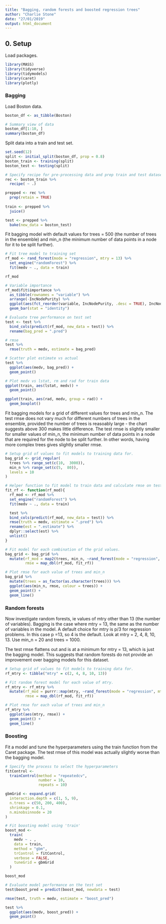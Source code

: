 ```yaml
---
title: "Bagging, random forests and boosted regression trees"
author: "Charlie Stone"
date: "27/01/2019"
output: html_document
---
```


## 0. Setup

Load packages.

```r
library(MASS)
library(tidyverse)
library(tidymodels)
library(caret) 
library(plotly)
```

### Bagging

Load Boston data.
```r
boston_df <- as_tibble(Boston)

# Summary view of data
boston_df[1:10, ]
summary(boston_df)
```

Split data into a train and test set.
```r
set.seed(12)
split <- initial_split(boston_df, prop = 0.8)
boston_train <- training(split)
boston_test <- testing(split)

# Specify recipe for pre-processing data and prep train and test datasets using this recipe.
rec <- boston_train %>%
  recipe( ~ .) 

prepped <- rec %>%
  prep(retain = TRUE)
  
train <- prepped %>% 
  juice()

test <- prepped %>% 
  bake(new_data = boston_test)
```

Fit bagging model with default values for trees = 500 (the number of trees in the ensemble) and min_n (the minimum number of data points in a node for it to be split further).
```r
# Fit tree model to training set
rf_mod <- rand_forest(mode = "regression", mtry = 13) %>%
  set_engine("randomForest") %>%
  fit(medv ~ ., data = train)

rf_mod

# Variable importance
rf_mod$fit$importance %>%
  as_tibble(rownames = "variable") %>%
  arrange(-IncNodePurity) %>%
  ggplot(aes(fct_reorder(variable, IncNodePurity, .desc = TRUE), IncNodePurity)) +
  geom_bar(stat = "identity")

# Evaluate tree performance on test set
test <- test %>%
  bind_cols(predict(rf_mod, new_data = test)) %>%
  rename(bag_pred = ".pred")

# rmse
test %>% 
  rmse(truth = medv, estimate = bag_pred)

# Scatter plot estimate vs actual
test %>%
  ggplot(aes(medv, bag_pred)) +
  geom_point()

# Plot medv vs lstat, rm and rad for train data
ggplot(train, aes(lstat, medv)) +
  geom_point()

ggplot(train, aes(rad, medv, group = rad)) +
  geom_boxplot()
```

Fit bagging  models for a grid of different values for trees and min_n. The test rmse does not vary much for different numbers of trees in the ensemble, provided the number of trees is reasoably large - the chart suggests above 300 makes little difference.  The test rmse is slightly smaller for smaller values of min_n, the minimum number of data points in a node that are required for the node to be split further. In other words, having more complex trees gives slightly smaller rmse.
```r
# Setup grid of values to fit models to training data for.
bag_grid <- grid_regular(
  trees %>% range_set(c(10,  3000)), 
  min_n %>% range_set(c(5,  80)), 
  levels = 10
)

# Helper function to fit model to train data and calculate rmse on test dataset.
fit_rf <- function(rf_mod){
  rf_mod <- rf_mod %>%
  set_engine("randomForest") %>%
  fit(medv ~ ., data = train)

  test %>%
  bind_cols(predict(rf_mod, new_data = test)) %>%
  rmse(truth = medv, estimate = ".pred") %>%
  rename(est = ".estimate") %>%
  dplyr::select(est) %>%
  unlist()
}

# Fit model for each combination of the grid values.
bag_grid <- bag_grid %>%
  mutate(rf_mod = map2(trees, min_n, ~rand_forest(mode = "regression", mtry = 13, trees = .x, min_n = .y)),
         rmse = map_dbl(rf_mod, fit_rf))

# Plot rmse for each value of trees and min_n
bag_grid %>%
  mutate(trees = as_factor(as.character(trees))) %>%
  ggplot(aes(min_n, rmse, colour = trees)) +
  geom_point() +
  geom_line()
```

### Random forests

Now investigate random forests, ie values of mtry other than 13 (the number of variables).  Bagging is the case where mtry = 13, the same as the number of variables in the model. A default choice for mtry is p/3 for regression problems.  In this case p =13, so 4 is the default.  Look at mtry = 2, 4, 8, 10, 13.  Use min_n = 20 and trees = 1000.

The test rmse flattens out and is at a minimum for mtry = 13, which is just the bagging model.  This suggests that random forests do not provide an improvement over bagging models for this dataset.

```r
# Setup grid of values to fit models to training data for.
rf_mtry <- tibble("mtry" = c(2, 4, 8, 10, 13))

# Fit random forest model for each value of mtry.
rf_mtry <- rf_mtry %>%
  mutate(rf_mod = purrr::map(mtry, ~rand_forest(mode = "regression", mtry = .x, trees = 1000, min_n = 20)),
         rmse = map_dbl(rf_mod, fit_rf))

# Plot rmse for each value of trees and min_n
rf_mtry %>%
  ggplot(aes(mtry, rmse)) +
  geom_point() +
  geom_line()
```

### Boosting

Fit a model and tune the hyperparameters using the train function from the Caret package. The test rmse of this model was actually slightly worse than the bagging model.

```r
# Specify the process to select the hyperparameters
fitControl <-
  trainControl(method = "repeatedcv",
               number = 10,
               repeats = 10)

gbmGrid <- expand.grid(
  interaction.depth = c(1, 5, 9),
  n.trees = c(50, 200, 400),
  shrinkage = 0.1,
  n.minobsinnode = 20
)

# Fit boosting model using 'train'
boost_mod <-
  train(
    medv ~ . ,
    data = train,
    method = "gbm",
    trControl = fitControl,
    verbose = FALSE,
    tuneGrid = gbmGrid
  )

boost_mod

# Evaluate model performance on the test set
test$boost_pred = predict(boost_mod, newdata = test)

rmse(test, truth = medv, estimate = "boost_pred") 

test %>%
  ggplot(aes(medv, boost_pred)) +
  geom_point()

```









